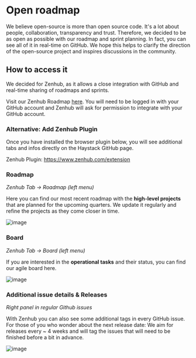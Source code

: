 # Open roadmap

We believe open-source is more than open source code. It's a lot about people, collaboration, transparency and trust.
Therefore, we decided to be as open as possible with our roadmap and sprint planning.
In fact, you can see all of it in real-time on GitHub.
We hope this helps to clarify the direction of the open-source project and inspires discussions in the community.

<div style={{ marginBottom: "3rem" }} />

## How to access it
We decided for Zenhub, as it allows a close integration with GitHub and real-time sharing of roadmaps and sprints.

Visit our Zenhub Roadmap [here](https://app.zenhub.com/workspaces/open-source-5f4fd244079454000f05f047/roadmap). You will need to be logged in with your GitHub account and Zenhub will ask for permission to integrate with your GitHub account.  

### Alternative: Add Zenhub Plugin
Once you have installed the browser plugin below, you will see additional tabs and infos directly on the Haystack GitHub page.

Zenhub Plugin: https://www.zenhub.com/extension

<div style={{ marginBottom: "3rem" }} />

### Roadmap

_Zenhub Tab -> Roadmap (left menu)_

Here you can find our most recent roadmap with the **high-level projects** that are planned for the upcoming quarters.
We update it regularly and refine the projects as they come closer in time.

![image](/img/zenhub_roadmap.png)

<div style={{ marginBottom: "3rem" }} />

### Board

_Zenhub Tab -> Board (left menu)_

If you are interested in the **operational tasks** and their status, you can find our agile board here.

![image](/img/zenhub_board.png)

<div style={{ marginBottom: "3rem" }} />

### Additional issue details & Releases

_Right panel in regular Github issues_

With Zenhub you can also see some additional tags in every GitHub issue.
For those of you who wonder about the next release date: We aim for releases every ~ 4 weeks and will tag the issues that will need to be finished before a bit in advance.

![image](/img/zenhub_issue.png)
